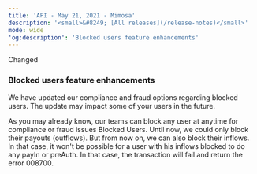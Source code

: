 ```yaml
---
title: 'API - May 21, 2021 - Mimosa'  
description: '<small>&#8249; [All releases](/release-notes)</small>'  
mode: wide  
'og:description': 'Blocked users feature enhancements'  
---
```

  
  <div class="pill pill-blue rn-pill">Changed</div> 
  
### Blocked users feature enhancements  

We have updated our compliance and fraud options regarding blocked users. The update may impact some of your users in the future.  

As you may already know, our teams can block any user at anytime for compliance or fraud issues Blocked Users. Until now, we could only block their payouts (outflows). But from now on, we can also block their inflows. In that case, it won't be possible for a user with his inflows blocked to do any payIn or preAuth. In that case, the transaction will fail and return the error 008700.